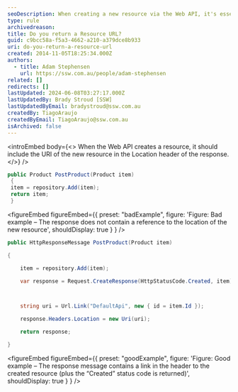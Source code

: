 ```yaml
---
seoDescription: When creating a new resource via the Web API, it's essential to include the URI of the new resource in the Location header of the response.
type: rule
archivedreason:
title: Do you return a Resource URL?
guid: c9bcc58a-f5a3-4662-a210-a379dce8b933
uri: do-you-return-a-resource-url
created: 2014-11-05T18:25:34.000Z
authors:
  - title: Adam Stephensen
    url: https://ssw.com.au/people/adam-stephensen
related: []
redirects: []
lastUpdated: 2024-06-08T03:27:17.000Z
lastUpdatedBy: Brady Stroud [SSW]
lastUpdatedByEmail: bradystroud@ssw.com.au
createdBy: TiagoAraujo
createdByEmail: TiagoAraujo@ssw.com.au
isArchived: false
---
```


<introEmbed
  body={<>
When the Web API creates a resource, it should include the URI of the new resource in the Location header of the response.
  </>}
/>
```cs
public Product PostProduct(Product item)
 {
 item = repository.Add(item);
 return item;
 }
```

<figureEmbed figureEmbed={{
  preset: "badExample",
  figure: 'Figure: Bad example – The response does not contain a reference to the location of the new resource',
  shouldDisplay: true
} } />


```cs
public HttpResponseMessage PostProduct(Product item)

{

    item = repository.Add(item);

    var response = Request.CreateResponse(HttpStatusCode.Created, item);



    string uri = Url.Link("DefaultApi", new { id = item.Id });

    response.Headers.Location = new Uri(uri);

    return response;

}
```

<figureEmbed figureEmbed={{
  preset: "goodExample",
  figure: 'Figure: Good example – The response message contains a link in the header to the created resource (plus the “Created” status code is returned)',
  shouldDisplay: true
} } />
